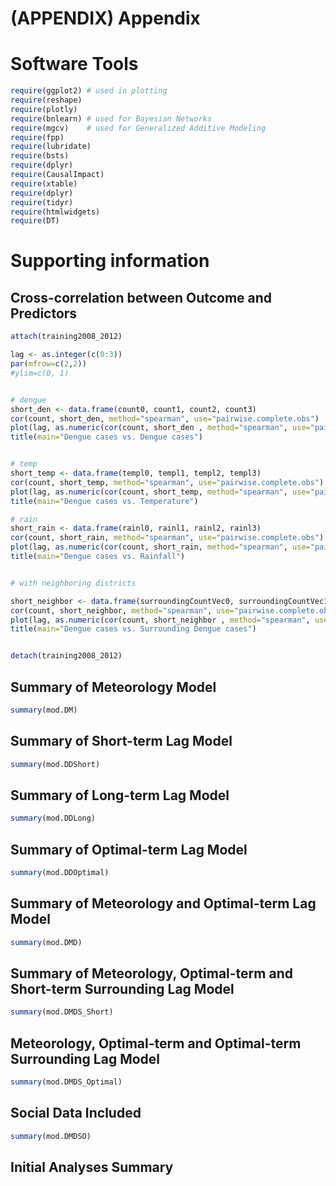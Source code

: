 # (APPENDIX) Appendix {-} 

# Software Tools


```r

require(ggplot2) # used in plotting 
require(reshape)
require(plotly)
require(bnlearn) # used for Bayesian Networks
require(mgcv)    # used for Generalized Additive Modeling 
require(fpp)
require(lubridate)
require(bsts)
require(dplyr)
require(CausalImpact)
require(xtable)
require(dplyr)
require(tidyr)
require(htmlwidgets)
require(DT)
```

# Supporting information 

## Cross-correlation between Outcome and Predictors

```r

attach(training2008_2012)

lag <- as.integer(c(0:3))
par(mfrow=c(2,2))
#ylim=c(0, 1)


# dengue 
short_den <- data.frame(count0, count1, count2, count3)
cor(count, short_den, method="spearman", use="pairwise.complete.obs")
plot(lag, as.numeric(cor(count, short_den , method="spearman", use="pairwise.complete.obs")), ylab="Correlation coefficient", xlab="Lag of monthly dengue cases")          
title(main="Dengue cases vs. Dengue cases")


# temp
short_temp <- data.frame(templ0, templ1, templ2, templ3)
cor(count, short_temp, method="spearman", use="pairwise.complete.obs")
plot(lag, as.numeric(cor(count, short_temp, method="spearman", use="pairwise.complete.obs")), ylab="Correlation coefficient", xlab="Lag of monthly temperature")          
title(main="Dengue cases vs. Temperature")

# rain
short_rain <- data.frame(rainl0, rainl1, rainl2, rainl3)
cor(count, short_rain, method="spearman", use="pairwise.complete.obs")
plot(lag, as.numeric(cor(count, short_rain, method="spearman", use="pairwise.complete.obs")), ylab="Correlation coefficient", xlab="Lag of monthly rainfall")          
title(main="Dengue cases vs. Rainfall")


# with neighboring districts

short_neighbor <- data.frame(surroundingCountVec0, surroundingCountVec1, surroundingCountVec2, surroundingCountVec3)
cor(count, short_neighbor, method="spearman", use="pairwise.complete.obs")
plot(lag, as.numeric(cor(count, short_neighbor , method="spearman", use="pairwise.complete.obs")), ylab="Correlation coefficient", xlab="Lag of monthly dengue cases")          
title(main="Dengue cases vs. Surrounding Dengue cases")


detach(training2008_2012)


```


## Summary of Meteorology Model {#appDM}

```r
summary(mod.DM)
```


## Summary of  Short-term Lag Model {#appDDShort}

```r
summary(mod.DDShort)
```

## Summary of Long-term Lag Model {#appDDLong}

```r
summary(mod.DDLong)
```

## Summary of Optimal-term Lag Model {#appDDOptimal}

```r
summary(mod.DDOptimal)
```

## Summary of Meteorology and Optimal-term Lag Model {#appDMD}

```r
summary(mod.DMD)
```

## Summary of Meteorology, Optimal-term and Short-term Surrounding Lag Model {#appDMDS_Optimal}

```r
summary(mod.DMDS_Short)
```

## Meteorology, Optimal-term and Optimal-term Surrounding Lag Model

```r
summary(mod.DMDS_Optimal)
```

## Social Data Included {#appDMDSO}

```r
summary(mod.DMDSO)
```

## Initial Analyses Summary







